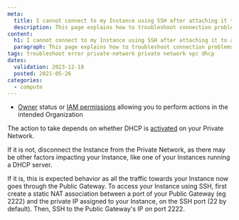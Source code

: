 ```yaml
---
meta:
  title: I cannot connect to my Instance using SSH after attaching it to a Private Network
  description: This page explains how to troubleshoot connection problems after attaching an Instance to a Private Network
content:
  h1: I cannot connect to my Instance using SSH after attaching it to a Private Network
  paragraph: This page explains how to troubleshoot connection problems after attaching an Instance to a Private Network
tags: troubleshoot error private-network private network vpc dhcp
dates:
  validation: 2023-12-18
  posted: 2021-05-26
categories:
  - compute
---
```


<Macro id="requirements" />

- [Owner](/identity-and-access-management/iam/concepts/#owner) status or [IAM permissions](/identity-and-access-management/iam/concepts/#permission) allowing you to perform actions in the intended Organization


The action to take depends on whether DHCP is [activated](/network/vpc/reference-content/vpc-migration) on your Private Network.

If it is not, disconnect the Instance from the Private Network, as there may be other factors impacting your Instance, like one of your Instances running a DHCP server.

If it is, this is expected behavior as all the traffic towards your Instance now goes through the Public Gateway. To access your Instance using SSH, first create a static NAT association between a port of your Public Gateway (eg 2222) and the private IP assigned to your Instance, on the SSH port (22 by default). Then, SSH to the Public Gateway's IP on port 2222.
